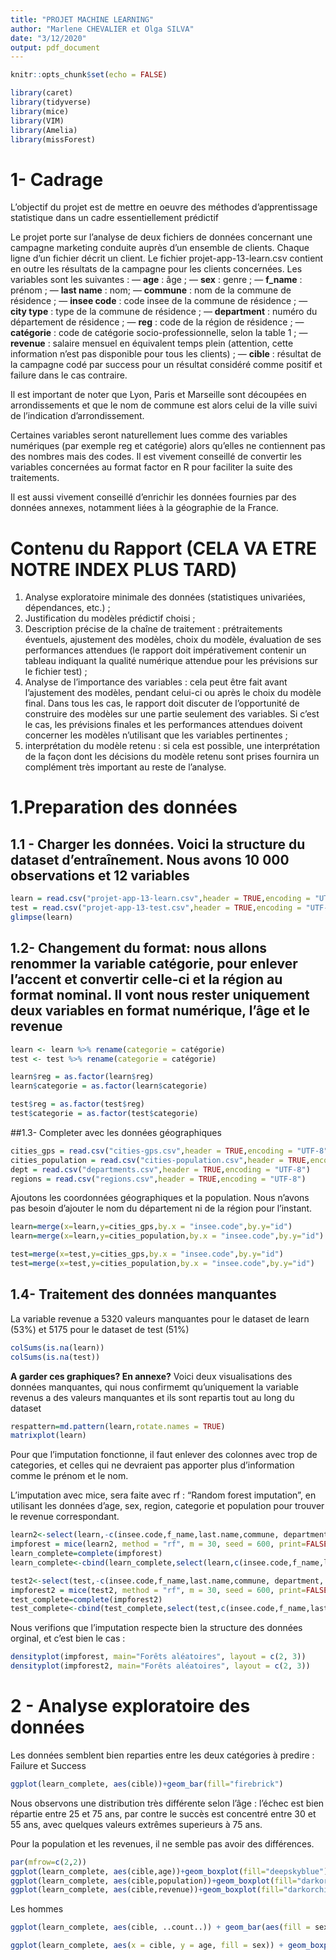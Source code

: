 ```yaml
---
title: "PROJET MACHINE LEARNING"
author: "Marlene CHEVALIER et Olga SILVA"
date: "3/12/2020"
output: pdf_document
---
```


```r
knitr::opts_chunk$set(echo = FALSE)
```

```r
library(caret)
library(tidyverse)
library(mice)
library(VIM)
library(Amelia)
library(missForest)
```


# 1- Cadrage

L’objectif du projet est de mettre en oeuvre des méthodes d’apprentissage statistique dans un
cadre essentiellement prédictif

Le projet porte sur l’analyse de deux fichiers de données concernant une campagne marketing conduite auprès d’un ensemble de clients. Chaque ligne d’un fichier décrit un client. Le fichier projet-app-13-learn.csv contient en outre les résultats de la campagne pour les clients concernées. Les variables sont les suivantes :
— **age** : âge ;
— **sex** : genre ;
— **f_name** : prénom ;
— **last name** : nom;
— **commune** : nom de la commune de résidence ;
— **insee code** : code insee de la commune de résidence ;
— **city type** : type de la commune de résidence ;
— **department** : numéro du département de résidence ;
— **reg** : code de la région de résidence ;
— **catégorie** : code de catégorie socio-professionnelle, selon la table 1 ;
— **revenue** : salaire mensuel en équivalent temps plein (attention, cette information n’est pas disponible pour tous les clients) ;
— **cible** : résultat de la campagne codé par success pour un résultat considéré comme positif et failure dans le cas contraire.

Il est important de noter que Lyon, Paris et Marseille sont découpées en arrondissements et que le nom de commune est alors celui de la ville suivi de l’indication d’arrondissement.

Certaines variables seront naturellement lues comme des variables numériques (par exemple reg et catégorie) alors qu’elles ne contiennent pas des nombres mais des codes. Il est vivement conseillé de convertir les variables concernées au format factor en R pour faciliter la suite des traitements.

Il est aussi vivement conseillé d’enrichir les données fournies par des données annexes, notamment liées à la géographie de la France. 

# Contenu du Rapport (CELA VA ETRE NOTRE INDEX PLUS TARD)

1. Analyse exploratoire minimale des données (statistiques univariées, dépendances, etc.) ;
2. Justification du modèles prédictif choisi ;
3. Description précise de la chaîne de traitement : prétraitements éventuels, ajustement des modèles, choix du modèle, évaluation de ses performances attendues (le rapport doit impérativement contenir un tableau indiquant la qualité numérique attendue pour les prévisions sur le fichier test) ;
4. Analyse de l’importance des variables : cela peut être fait avant l’ajustement des modèles, pendant celui-ci ou après le choix du modèle final. Dans tous les cas, le rapport doit discuter de l’opportunité de construire des modèles sur une partie seulement des variables. Si c’est le cas, les prévisions finales et les performances attendues doivent concerner les modèles n’utilisant que les variables pertinentes ;
5. interprétation du modèle retenu : si cela est possible, une interprétation de la façon dont les décisions du modèle retenu sont prises fournira un complément très important au reste de l’analyse.

# 1.Preparation des données

## 1.1 - Charger les données. Voici la structure du dataset d'entraînement. Nous avons 10 000 observations et 12 variables 

```r
learn = read.csv("projet-app-13-learn.csv",header = TRUE,encoding = "UTF-8")
test = read.csv("projet-app-13-test.csv",header = TRUE,encoding = "UTF-8")
glimpse(learn)
```

## 1.2- Changement du format: nous allons renommer la variable catégorie, pour enlever l'accent et convertir celle-ci et la région au format nominal. Il vont nous rester uniquement deux variables en format numérique, l'âge et le revenue
```r
learn <- learn %>% rename(categorie = catégorie)
test <- test %>% rename(categorie = catégorie)

learn$reg = as.factor(learn$reg)
learn$categorie = as.factor(learn$categorie)

test$reg = as.factor(test$reg)
test$categorie = as.factor(test$categorie)
```

##1.3- Completer avec les données géographiques

```r
cities_gps = read.csv("cities-gps.csv",header = TRUE,encoding = "UTF-8")
cities_population = read.csv("cities-population.csv",header = TRUE,encoding = "UTF-8")
dept = read.csv("departments.csv",header = TRUE,encoding = "UTF-8")
regions = read.csv("regions.csv",header = TRUE,encoding = "UTF-8")
```

Ajoutons les coordonnées géographiques et la population. Nous n'avons pas besoin d'ajouter le nom du département ni de la région pour l'instant.

```r
learn=merge(x=learn,y=cities_gps,by.x = "insee.code",by.y="id")
learn=merge(x=learn,y=cities_population,by.x = "insee.code",by.y="id")

test=merge(x=test,y=cities_gps,by.x = "insee.code",by.y="id")
test=merge(x=test,y=cities_population,by.x = "insee.code",by.y="id")
```

## 1.4- Traitement des données manquantes 

La variable revenue a 5320 valeurs manquantes  pour le dataset de learn (53%) et 5175 pour le dataset de test (51%)

```r
colSums(is.na(learn))
colSums(is.na(test))
```

**A garder ces graphiques? En annexe?** 
Voici deux visualisations des données manquantes, qui nous confirmemt qu'uniquement la variable revenus a des valeurs manquantes et ils sont repartis tout au long du dataset

```r
respattern=md.pattern(learn,rotate.names = TRUE)
matrixplot(learn)
```

Pour que l'imputation fonctionne, il faut enlever des colonnes avec trop de categories, et celles qui ne devraient pas apporter plus d'information comme le prénom et le nom.

L'imputation avec mice, sera faite avec rf : "Random forest imputation", en utilisant les données d'age, sex, region, categorie et population pour trouver le revenue correspondant. 

```r
learn2<-select(learn,-c(insee.code,f_name,last.name,commune, department, latitude, longitude,X,Y))
impforest = mice(learn2, method = "rf", m = 30, seed = 600, print=FALSE)
learn_complete=complete(impforest)
learn_complete<-cbind(learn_complete,select(learn,c(insee.code,f_name,last.name,commune, department, latitude, longitude,X,Y)))
```

```r
test2<-select(test,-c(insee.code,f_name,last.name,commune, department, latitude, longitude,X,Y))
impforest2 = mice(test2, method = "rf", m = 30, seed = 600, print=FALSE)
test_complete=complete(impforest2)
test_complete<-cbind(test_complete,select(test,c(insee.code,f_name,last.name,commune, department, latitude, longitude,X,Y)))
```

Nous verifions que l'imputation respecte bien la structure des données orginal, et c'est bien le cas :

```r
densityplot(impforest, main="Forêts aléatoires", layout = c(2, 3))
densityplot(impforest2, main="Forêts aléatoires", layout = c(2, 3))
```

# 2 - Analyse exploratoire des données

Les données semblent bien reparties entre les deux catégories à predire : Failure et Success

```r
ggplot(learn_complete, aes(cible))+geom_bar(fill="firebrick")
```

Nous observons une distribution très différente selon l'âge : l'échec est bien répartie entre 25 et 75 ans, par contre le succès est concentré entre 30 et 55 ans, avec quelques valeurs extrêmes superieurs à 75 ans. 

Pour la population et les revenues, il ne semble pas avoir des différences. 

```r
par(mfrow=c(2,2))
ggplot(learn_complete, aes(cible,age))+geom_boxplot(fill="deepskyblue")
ggplot(learn_complete, aes(cible,population))+geom_boxplot(fill="darkorange")
ggplot(learn_complete, aes(cible,revenue))+geom_boxplot(fill="darkorchid")
```

Les hommes 

```r
ggplot(learn_complete, aes(cible, ..count..)) + geom_bar(aes(fill = sex), position = "dodge")
```
```r
ggplot(learn_complete, aes(x = cible, y = age, fill = sex)) + geom_boxplot()

```

